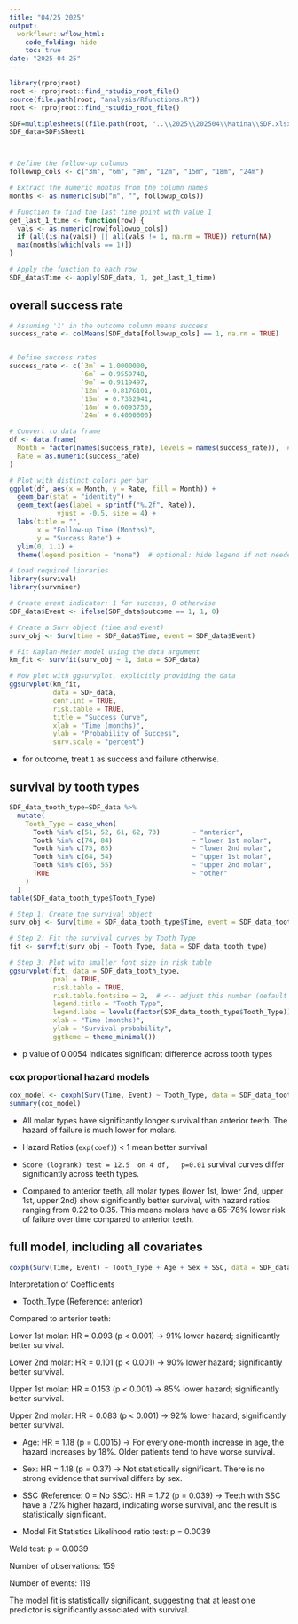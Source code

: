 ```yaml
---
title: "04/25 2025"
output:
  workflowr::wflow_html:
    code_folding: hide
    toc: true
date: "2025-04-25"
---
```





```r
library(rprojroot)
root <- rprojroot::find_rstudio_root_file()
source(file.path(root, "analysis/Rfunctions.R"))
root <- rprojroot::find_rstudio_root_file()
```




```r
SDF=multiplesheets((file.path(root, "..\\2025\\202504\\Matina\\SDF.xlsx")))
SDF_data=SDF$Sheet1



# Define the follow-up columns
followup_cols <- c("3m", "6m", "9m", "12m", "15m", "18m", "24m")

# Extract the numeric months from the column names
months <- as.numeric(sub("m", "", followup_cols))

# Function to find the last time point with value 1
get_last_1_time <- function(row) {
  vals <- as.numeric(row[followup_cols])
  if (all(is.na(vals)) || all(vals != 1, na.rm = TRUE)) return(NA)
  max(months[which(vals == 1)])
}

# Apply the function to each row
SDF_data$Time <- apply(SDF_data, 1, get_last_1_time)


```



## overall success rate 

```r
# Assuming '1' in the outcome column means success
success_rate <- colMeans(SDF_data[followup_cols] == 1, na.rm = TRUE)


# Define success rates
success_rate <- c(`3m` = 1.0000000,
                  `6m` = 0.9559748,
                  `9m` = 0.9119497,
                  `12m` = 0.8176101,
                  `15m` = 0.7352941,
                  `18m` = 0.6093750,
                  `24m` = 0.4000000)

# Convert to data frame
df <- data.frame(
  Month = factor(names(success_rate), levels = names(success_rate)),  # preserve order
  Rate = as.numeric(success_rate)
)

# Plot with distinct colors per bar
ggplot(df, aes(x = Month, y = Rate, fill = Month)) +
  geom_bar(stat = "identity") +
  geom_text(aes(label = sprintf("%.2f", Rate)),
            vjust = -0.5, size = 4) +
  labs(title = "",
       x = "Follow-up Time (Months)",
       y = "Success Rate") +
  ylim(0, 1.1) +
  theme(legend.position = "none")  # optional: hide legend if not needed
```


```r
# Load required libraries
library(survival)
library(survminer)

# Create event indicator: 1 for success, 0 otherwise
SDF_data$Event <- ifelse(SDF_data$outcome == 1, 1, 0)

# Create a Surv object (time and event)
surv_obj <- Surv(time = SDF_data$Time, event = SDF_data$Event)

# Fit Kaplan-Meier model using the data argument
km_fit <- survfit(surv_obj ~ 1, data = SDF_data)

# Now plot with ggsurvplot, explicitly providing the data
ggsurvplot(km_fit,
           data = SDF_data,
           conf.int = TRUE,
           risk.table = TRUE,
           title = "Success Curve",
           xlab = "Time (months)",
           ylab = "Probability of Success",
           surv.scale = "percent")
```

* for outcome, treat `1` as success and failure otherwise. 


## survival by tooth types 

```r
SDF_data_tooth_type=SDF_data %>%
  mutate(
    Tooth_Type = case_when(
      Tooth %in% c(51, 52, 61, 62, 73)        ~ "anterior",
      Tooth %in% c(74, 84)                    ~ "lower 1st molar",
      Tooth %in% c(75, 85)                    ~ "lower 2nd molar",
      Tooth %in% c(64, 54)                    ~ "upper 1st molar",
      Tooth %in% c(65, 55)                    ~ "upper 2nd molar",
      TRUE                                    ~ "other"
    )
  )
table(SDF_data_tooth_type$Tooth_Type)
```


```r
# Step 1: Create the survival object
surv_obj <- Surv(time = SDF_data_tooth_type$Time, event = SDF_data_tooth_type$Event)

# Step 2: Fit the survival curves by Tooth_Type
fit <- survfit(surv_obj ~ Tooth_Type, data = SDF_data_tooth_type)

# Step 3: Plot with smaller font size in risk table
ggsurvplot(fit, data = SDF_data_tooth_type,
           pval = TRUE,
           risk.table = TRUE,
           risk.table.fontsize = 2,  # <-- adjust this number (default is ~4.5)
           legend.title = "Tooth Type",
           legend.labs = levels(factor(SDF_data_tooth_type$Tooth_Type)),
           xlab = "Time (months)",
           ylab = "Survival probability",
           ggtheme = theme_minimal())
```
* p value of 0.0054 indicates significant difference across tooth types 


### cox proportional hazard models 

```r
cox_model <- coxph(Surv(Time, Event) ~ Tooth_Type, data = SDF_data_tooth_type)
summary(cox_model)
```
*  All molar types have significantly longer survival than anterior teeth. The hazard of failure is much lower for molars.

* Hazard Ratios (`exp(coef)`) < 1 mean better survival

* `Score (logrank) test = 12.5  on 4 df,   p=0.01` survival curves differ significantly across teeth types. 

*  Compared to anterior teeth, all molar types (lower 1st, lower 2nd, upper 1st, upper 2nd) show significantly better survival, with hazard ratios ranging from 0.22 to 0.35. This means molars have a 65–78% lower risk of failure over time compared to anterior teeth. 


## full model, including all covariates 


```r
coxph(Surv(Time, Event) ~ Tooth_Type + Age + Sex + SSC, data = SDF_data_tooth_type)
```


Interpretation of Coefficients

* Tooth_Type (Reference: anterior)

Compared to anterior teeth:

Lower 1st molar: HR = 0.093 (p < 0.001)
→ 91% lower hazard; significantly better survival.

Lower 2nd molar: HR = 0.101 (p < 0.001)
→ 90% lower hazard; significantly better survival.

Upper 1st molar: HR = 0.153 (p < 0.001)
→ 85% lower hazard; significantly better survival.

Upper 2nd molar: HR = 0.083 (p < 0.001)
→ 92% lower hazard; significantly better survival.

* Age: HR = 1.18 (p = 0.0015)
→ For every one-month increase in age, the hazard increases by 18%. Older patients tend to have worse survival.

* Sex: HR = 1.18 (p = 0.37)
→ Not statistically significant. There is no strong evidence that survival differs by sex.

* SSC (Reference: 0 = No SSC): HR = 1.72 (p = 0.039)
→ Teeth with SSC have a 72% higher hazard, indicating worse survival, and the result is statistically significant.

* Model Fit Statistics
Likelihood ratio test: p = 0.0039

Wald test: p = 0.0039

Number of observations: 159

Number of events: 119

The model fit is statistically significant, suggesting that at least one predictor is significantly associated with survival.